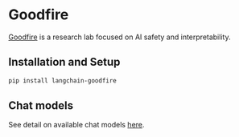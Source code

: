 # Goodfire

[Goodfire](https://www.goodfire.ai/) is a research lab focused on AI safety and
interpretability.

## Installation and Setup

```bash
pip install langchain-goodfire
```

## Chat models

See detail on available chat models [here](/docs/integrations/chat/goodfire).
